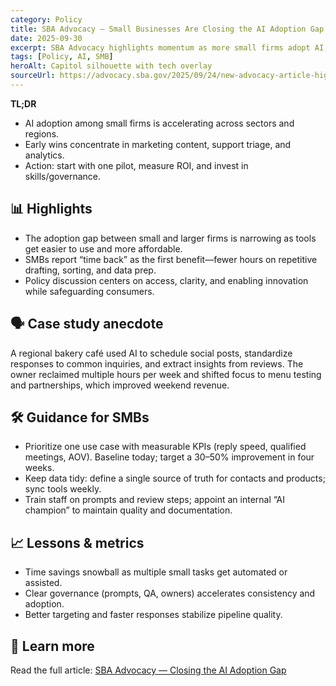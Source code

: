 ```yaml
---
category: Policy
title: SBA Advocacy — Small Businesses Are Closing the AI Adoption Gap
date: 2025-09-30
excerpt: SBA Advocacy highlights momentum as more small firms adopt AI, narrowing gaps by size and sector.
tags: [Policy, AI, SMB]
heroAlt: Capitol silhouette with tech overlay
sourceUrl: https://advocacy.sba.gov/2025/09/24/new-advocacy-article-highlights-small-businesses-closing-the-ai-adoption-gap/
---
```


**TL;DR**

- AI adoption among small firms is accelerating across sectors and regions.
- Early wins concentrate in marketing content, support triage, and analytics.
- Action: start with one pilot, measure ROI, and invest in skills/governance.

## 📊 Highlights

- The adoption gap between small and larger firms is narrowing as tools get easier to use and more affordable.
- SMBs report “time back” as the first benefit—fewer hours on repetitive drafting, sorting, and data prep.
- Policy discussion centers on access, clarity, and enabling innovation while safeguarding consumers.

## 🗣 Case study anecdote

A regional bakery café used AI to schedule social posts, standardize responses to common inquiries, and extract insights from reviews. The owner reclaimed multiple hours per week and shifted focus to menu testing and partnerships, which improved weekend revenue.

## 🛠 Guidance for SMBs

- Prioritize one use case with measurable KPIs (reply speed, qualified meetings, AOV). Baseline today; target a 30–50% improvement in four weeks.
- Keep data tidy: define a single source of truth for contacts and products; sync tools weekly.
- Train staff on prompts and review steps; appoint an internal “AI champion” to maintain quality and documentation.

## 📈 Lessons & metrics

- Time savings snowball as multiple small tasks get automated or assisted.
- Clear governance (prompts, QA, owners) accelerates consistency and adoption.
- Better targeting and faster responses stabilize pipeline quality.

## 🔗 Learn more

Read the full article: <a href="https://advocacy.sba.gov/2025/09/24/new-advocacy-article-highlights-small-businesses-closing-the-ai-adoption-gap/" target="_blank" rel="noopener noreferrer">SBA Advocacy — Closing the AI Adoption Gap</a>
